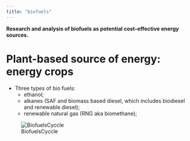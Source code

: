 ```yaml
---
title: "biofuels"
---
```


<b>Research and analysis of biofuels as potential cost-effective energy sources.</b>

# Plant-based source of energy: energy crops

-   Three types of bio fuels:
    -   ethanol;
    -   alkanes (SAF and biomass based diesel, which includes biodiesel and renewable diesel);
    -   renewable natural gas (RNG aka biomethane);
  
![BiofuelsCyccle](assets/BioFuelsCycle.png)

